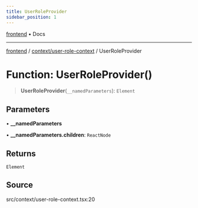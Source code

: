 ```yaml
---
title: UserRoleProvider
sidebar_position: 1
---
```


[frontend](../../..) • Docs

***

[frontend](../../..) / [context/user-role-context](..) / UserRoleProvider

# Function: UserRoleProvider()

> **UserRoleProvider**(`__namedParameters`): `Element`

## Parameters

• **\_\_namedParameters**

• **\_\_namedParameters.children**: `ReactNode`

## Returns

`Element`

## Source

src/context/user-role-context.tsx:20
